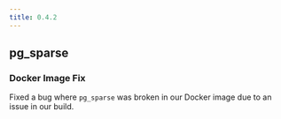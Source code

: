 ```yaml
---
title: 0.4.2
---
```


## pg_sparse

### Docker Image Fix

Fixed a bug where `pg_sparse` was broken in our Docker image due to an issue in our build.
